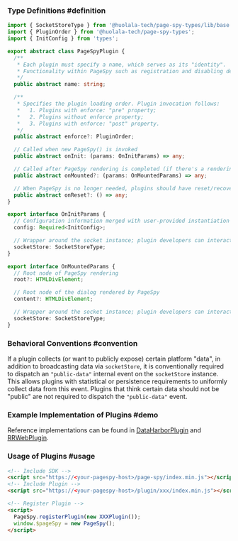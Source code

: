 


### Type Definitions #definition

```ts
import { SocketStoreType } from '@huolala-tech/page-spy-types/lib/base';
import { PluginOrder } from '@huolala-tech/page-spy-types';
import { InitConfig } from 'types';

export abstract class PageSpyPlugin {
  /**
   * Each plugin must specify a name, which serves as its "identity".
   * Functionality within PageSpy such as registration and disabling depends on this name property.
   */
  public abstract name: string;

  /**
   * Specifies the plugin loading order. Plugin invocation follows:
   *   1. Plugins with enforce: "pre" property;
   *   2. Plugins without enforce property;
   *   3. Plugins with enforce: "post" property.
   */
  public abstract enforce?: PluginOrder;

  // Called when new PageSpy() is invoked
  public abstract onInit: (params: OnInitParams) => any;

  // Called after PageSpy rendering is completed (if there's a rendering process)
  public abstract onMounted?: (params: OnMountedParams) => any;

  // When PageSpy is no longer needed, plugins should have reset/recovery functionality
  public abstract onReset?: () => any;
}

export interface OnInitParams {
  // Configuration information merged with user-provided instantiation parameters
  config: Required<InitConfig>;

  // Wrapper around the socket instance; plugin developers can interact with the debug terminal/API through this property
  socketStore: SocketStoreType;
}

export interface OnMountedParams {
  // Root node of PageSpy rendering
  root?: HTMLDivElement;

  // Root node of the dialog rendered by PageSpy
  content?: HTMLDivElement;

  // Wrapper around the socket instance; plugin developers can interact with the debug terminal/API through this property
  socketStore: SocketStoreType;
}
```

### Behavioral Conventions #convention

If a plugin collects (or want to publicly expose) certain platform "data", in addition to broadcasting data via `socketStore`, it is conventionally required to dispatch an `"public-data"` internal event on the `socketStore` instance. This allows plugins with statistical or persistence requirements to uniformly collect data from this event. Plugins that think certain data should not be "public" are not required to dispatch the `"public-data"` event.

### Example Implementation of Plugins #demo

Reference implementations can be found in [DataHarborPlugin]({VITE_PLUGIN_DATA_HARBOR}) and [RRWebPlugin]({VITE_PLUGIN_RRWEB}).

### Usage of Plugins #usage

```html
<!-- Include SDK -->
<script src="https://<your-pagespy-host>/page-spy/index.min.js"></script>
<!-- Include Plugin -->
<script src="https://<your-pagespy-host>/plugin/xxx/index.min.js"></script>

<!-- Register Plugin -->
<script>
  PageSpy.registerPlugin(new XXXPlugin());
  window.$pageSpy = new PageSpy();
</script>
```